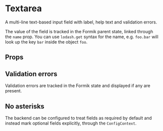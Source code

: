 

<Meta of={TextareaStories} />

# Textarea

A multi-line text-based input field with label, help text and validation errors.

The value of the field is tracked in the Formik parent state, linked through the `name` prop. You
can use `lodash.get` syntax for the name, e.g. `foo.bar` will look up the key `bar` inside the
object `foo`.

<Canvas of={TextareaStories.Default} />

## Props

<ArgTypes of={TextareaStories} />

## Validation errors

Validation errors are tracked in the Formik state and displayed if any are present.

<Story of={TextareaStories.ValidationError} />

## No asterisks

The backend can be configured to treat fields as required by default and instead mark optional
fields explicitly, through the `ConfigContext`.

<Story of={TextareaStories.NoAsterisks} />
